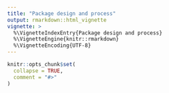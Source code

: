 ```yaml
---
title: "Package design and process"
output: rmarkdown::html_vignette
vignette: >
  %\VignetteIndexEntry{Package design and process}
  %\VignetteEngine{knitr::rmarkdown}
  %\VignetteEncoding{UTF-8}
---
```


```r
knitr::opts_chunk$set(
  collapse = TRUE,
  comment = "#>"
)
```
